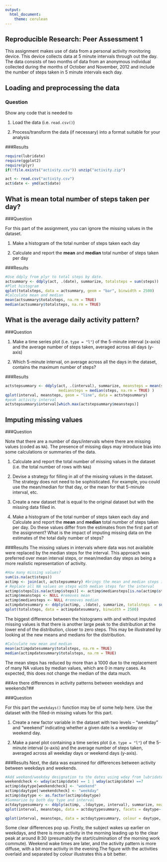 ```yaml
---
output:
  html_document:
    theme: cerulean
---
```


## Reproducible Research: Peer Assessment 1
This assignment makes use of data from a personal activity monitoring
device. This device collects data at 5 minute intervals through out the
day. The data consists of two months of data from an anonymous
individual collected during the months of October and November, 2012
and include the number of steps taken in 5 minute intervals each day.

## Loading and preprocessing the data

### Question

Show any code that is needed to

1. Load the data (i.e. `read.csv()`)

2. Process/transform the data (if necessary) into a format suitable for your analysis

###Results


```r
require(lubridate)
require(ggplot2)
require(plyr)
if(!file.exists("activity.csv")) unzip("activity.zip")

act <- read.csv("activity.csv")
act$date <- ymd(act$date)
```

## What is mean total number of steps taken per day?

###Question

For this part of the assignment, you can ignore the missing values in
the dataset.

1. Make a histogram of the total number of steps taken each day

2. Calculate and report the **mean** and **median** total number of steps taken per day

###Results

```r
#Use ddply from plyr to total steps by date.
actsummary <- ddply(act, .(date), summarize, totalsteps = sum(steps))
#Plot histogram
qplot(totalsteps, data = actsummary, geom = "bar", binwidth = 2500)
#Calculate mean and median
mean(actsummary$totalsteps, na.rm = TRUE)
median(actsummary$totalsteps, na.rm = TRUE)

```
## What is the average daily activity pattern?

###Question

1. Make a time series plot (i.e. `type = "l"`) of the 5-minute interval (x-axis) and the average number of steps taken, averaged across all days (y-axis)

2. Which 5-minute interval, on average across all the days in the dataset, contains the maximum number of steps?

###Results

```r
actstepsummary <- ddply(act, .(interval), summarize, meansteps = mean(steps, na.rm = TRUE), 
                        mediansteps = median(steps, na.rm = TRUE) )
qplot(interval, meansteps, geom = "line", data = actstepsummary)
#peak activity interval
actstepsummary$interval[which.max(actstepsummary$meansteps)]
```
## Imputing missing values

###Question

Note that there are a number of days/intervals where there are missing
values (coded as `NA`). The presence of missing days may introduce
bias into some calculations or summaries of the data.

1. Calculate and report the total number of missing values in the dataset (i.e. the total number of rows with `NA`s)

2. Devise a strategy for filling in all of the missing values in the dataset. The strategy does not need to be sophisticated. For example, you could use the mean/median for that day, or the mean for that 5-minute interval, etc.

3. Create a new dataset that is equal to the original dataset but with the missing data filled in.

4. Make a histogram of the total number of steps taken each day and Calculate and report the **mean** and **median** total number of steps taken per day. Do these values differ from the estimates from the first part of the assignment? What is the impact of imputing missing data on the estimates of the total daily number of steps?

###Results
The missing values in intervals where data was not available were replaced by the median steps for the interval. This approach was preferred over mean interval steps, or mean/median day steps as being a more realistic representation of activity. 

```r
#How many missing values?
sum(is.na(act$steps))
actimp <- join(act, actstepsummary) #brings the mean and median steps into the data frame
# Replace all NA values on steps with median steps for the interval
actimp$steps[is.na(actimp$steps)] <- actimp$mediansteps[is.na(actimp$steps)]
actimp$meansteps <- NULL #removes mean
actimp$mediansteps <- NULL #removes median 
actimpdatesummary <- ddply(actimp, .(date), summarize, totalsteps  = sum(steps))
qplot(totalsteps, data = actimpdatesummary, binwidth = 2500)
```

The biggest difference between the histograms with and without imputed missing values is that there is another large peak to the distribution at the lower end of the distribution, closer to zero steps. This may be illustrated by looking at the new means and medians for the distribution. 
```r
#Calculate new mean and median
mean(actimpdatesummary$totalsteps, na.rm = TRUE)
median(actimpdatesummary$totalsteps, na.rm = TRUE)
```
The mean steps has reduced by more than a 1000 due to the replacement of many NA values by median values, which are 0 in many cases. As expected, this does not change the median of the data much. 

##Are there differences in activity patterns between weekdays and weekends?##

###Question

For this part the `weekdays()` function may be of some help here. Use
the dataset with the filled-in missing values for this part.

1. Create a new factor variable in the dataset with two levels -- "weekday" and "weekend" indicating whether a given date is a weekday or weekend day.

2. Make a panel plot containing a time series plot (i.e. `type = "l"`) of the 5-minute interval (x-axis) and the average number of steps taken, averaged across all weekday days or weekend days (y-axis).

###Results
Next, the data was examined for differences between activity between weekdays and weekends.

```r
#Add weekend/weekday designation to the dates using wday from lubridate as alternative for weekdays()
weekendcheck <- wday(actimp$date) == 1 | wday(actimp$date) ==7
actimp$daytype[weekendcheck] <- "weekend"
actimp$daytype[!weekendcheck] <- "weekday"
actimp$daytype <- as.factor(actimp$daytype)
#Summarize by both day type and interval
actdaytypesummary <- ddply(actimp, .(daytype, interval), summarize, meansteps = mean(steps))
qplot(interval, meansteps, data = actdaytypesummary, facets = daytype~., geom = "line", ylab = "Mean steps by interval", xlab = "Time interval", main = "Walking: Weekend vs Weekdays")

qplot(interval, meansteps, data = actdaytypesummary, colour = daytype, geom = "line", ylab = "Mean steps by interval", xlab = "Time interval", main = "Walking: Weekend vs Weekdays")
```
Some clear differences pop up. Firstly, the subject wakes up earlier on weekdays, and there is more activity in the morning leading up to the clear peak at around 8:30 (presumably the start/culmination of the morning work commute). Weekend wake times are later, and the activity pattern is more diffuse, with a bit more activity in the evening.The figure with the activities overlaid and separated by colour illustrates this a bit better.
